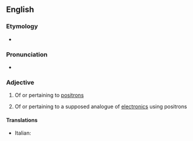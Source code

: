 ==English==

===Etymology===
* {{suffix|positron|ic}}

===Pronunciation===
* {{a|UK}} {{IPA|/pɒz.ɪˈtɹɒn.ɪk/}}

===Adjective===
{{wikipedia|positronic brain}}
{{en-adj|-}}

# Of or pertaining to [[positron]]s
# {{context|science fiction|lang=en}} Of or pertaining to a supposed analogue of [[electronic]]s using positrons

====Translations====
{{trans-top}}
* Italian: {{t|it|positronico}}
{{trans-mid}}
{{trans-bottom}}